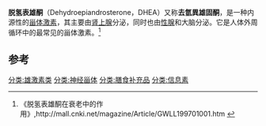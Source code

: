 {{medical}}
{{chemref|time=2011-06-30T09:20:26+00:00}}
{{drugbox
| verifiedrevid = 420038371
| IUPAC_name = (3''S'',8''R'',9''S'',10''R'',13''S'',14''S'')-3-hydroxy-10,13-dimethyl-1,2,3,4,7,8,9,11,12,14,15,16-dodecahydrocyclopenta[''a'']phenanthren-17-one
| IUPAC_hidden = yes
| image=DHEA.png
| width = 177
| UNII_Ref = {{fdacite|correct|FDA}}
| UNII = 459AG36T1B
| InChI = 1/C19H28O2/c1-18-9-7-13(20)11-12(18)3-4-14-15-5-6-17(21)19(15,2)10-8-16(14)18/h3,13-16,20H,4-11H2,1-2H3/t13-,14-,15-,16-,18-,19-/m0/s1
| smiles = O=C3[C@]2(CC[C@@H]1[C@@]4(C(=C/C[C@H]1[C@@H]2CC3)\C[C@@H](O)CC4)C)C
| InChIKey = FMGSKLZLMKYGDP-USOAJAOKBL
| ChEMBL_Ref = {{ebicite|correct|EBI}}
| ChEMBL = 90593
| StdInChI_Ref = {{stdinchicite|correct|chemspider}}
| StdInChI = 1S/C19H28O2/c1-18-9-7-13(20)11-12(18)3-4-14-15-5-6-17(21)19(15,2)10-8-16(14)18/h3,13-16,20H,4-11H2,1-2H3/t13-,14-,15-,16-,18-,19-/m0/s1
| StdInChIKey_Ref = {{stdinchicite|correct|chemspider}}
| StdInChIKey = FMGSKLZLMKYGDP-USOAJAOKSA-N
| CAS_number=53-43-0
| CASNo_Ref = {{cascite|correct|CAS}}
| ChemSpiderID_Ref = {{chemspidercite|correct|chemspider}}
| ChemSpiderID = 5670
| ATC_prefix=A14
| ATC_suffix=AA07
| ATC_supplemental=
| PubChem = 5881
| IUPHAR_ligand = 2370
| DrugBank=
| C=19 | H=28 | O=2
| molecular_weight = 288.424 g/mol
| synonyms = (3β)-3-Hydroxyandrost-5-en-17-one
| bioavailability=
| metabolism = [[Liver|Hepatic]]
| elimination_half-life=12 hours
| excretion =  [[Urine|Urinary]]:?%
| pregnancy_category =
| legal_status = Commercially available<br> (US), Rx Only ([[Canada|CA]])
| routes_of_administration=  [[Mouth|Oral]]
| melting_point = 148.5
}}
'''脱氢表雄酮'''（Dehydroepiandrosterone，DHEA）又称'''去氫異雄固酮'''，是一种内源性的[[甾体激素|甾体激素]]，其主要由[[肾上腺|肾上腺]]分泌，同时也由[[性腺|性腺]]和大脑分泌。它是人体外周循环中的最常见的甾体激素。<ref>《脱氢表雄酮在衰老中的作用》,http://mall.cnki.net/magazine/Article/GWLL199701001.htm {{Wayback|url=http://mall.cnki.net/magazine/Article/GWLL199701001.htm |date=20190912065153 }}</ref>

==参考==
{{reflist}}
{{激素}}
{{Sigmaergics}}

[[分类:雄激素类|分类:雄激素类]]
[[分类:神经甾体|分类:神经甾体]]
[[分类:膳食补充品|分类:膳食补充品]]
[[分类:信息素|分类:信息素]]